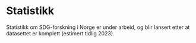 
# Statistikk

Statistikk om SDG-forskning i Norge er under arbeid, og blir lansert etter at datasettet er komplett (estimert tidlig 2023). 

<Tableau 
  hostUrl='https://rapport-dv.uhad.no/t/DUCT/views/SDG_statistics_2023-05/Dashboard1' 
  height='580'
  toolbar='bottom'
/>

